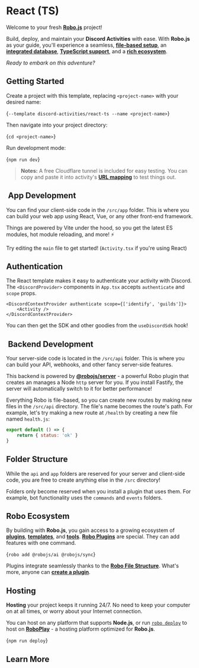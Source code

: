 
# React (TS)

Welcome to your fresh **[Robo.js](https://robojs.dev)** project!

Build, deploy, and maintain your **Discord Activities** with ease. With **Robo.js** as your guide, you'll experience a seamless, **[file-based setup](https://robojs.dev/discord-activities/file-structure)**, an **[integrated database](https://robojs.dev/robojs/flashcore)**, **[TypeScript support](https://robojs.dev/robojs/typescript)**, and a **[rich ecosystem](https://robojs.dev/plugins/overview)**.

_Ready to embark on this adventure?_

<CardContainer><Card href="https://robojs.dev/discord-activities" title="📚 Documentation" description="Getting started with Robo.js"/>
<Card href="https://robojs.dev/discord" title="✨ Discord" description="Robo - Imagine Magic"/>
<Card href="https://robojs.dev/plugins/create" title="🔗 Templates" description="Kickstart your project with a template."/>
<Card href="https://dev.to/waveplay" title="📖 Tutorials" description="Learn how to create epic experiences."/></CardContainer>

##  Getting Started

Create a project with this template, replacing `<project-name>` with your desired name:

<Terminal create>{`--template discord-activities/react-ts --name <project-name>`}</Terminal>

Then navigate into your project directory:

<Terminal>{`cd <project-name>`}</Terminal>

Run development mode:

<Terminal>{`npm run dev`}</Terminal>

> **Notes:** A free Cloudflare tunnel is included for easy testing. You can copy and paste it into activity's **[URL mapping](https://robojs.dev/discord-activities/proxy#url-mapping)** to test things out.

<CardContainer><Card href="https://robojs.dev/discord-activities/beginner-guide" title="🔰 Beginner Guide" description="New to Discord Activities with Robo? Start here!"/>
<Card href="https://robojs.dev/robojs/mode#default-modes" title="🎭 Run Modes" description="Define profiles for your Robo session."/></CardContainer>

## ️ App Development

You can find your client-side code in the `/src/app` folder. This is where you can build your web app using React, Vue, or any other front-end framework.

Things are powered by Vite under the hood, so you get the latest ES modules, hot module reloading, and more! ⚡

Try editing the `main` file to get started! (`Activity.tsx` if you're using React)

##  Authentication

The React template makes it easy to authenticate your activity with Discord. The `<DiscordProvider>` components in `App.tsx` accepts `authenticate` and `scope` props.

```tsx
<DiscordContextProvider authenticate scope={['identify', 'guilds']}>
	<Activity />
</DiscordContextProvider>
```

You can then get the SDK and other goodies from the `useDiscordSdk` hook!

<CardContainer><Card href="https://robojs.dev/discord-activities/authentication" title="🔒 Authentication" description="Customize your user experience."/></CardContainer>

## ️ Backend Development

Your server-side code is located in the `/src/api` folder. This is where you can build your API, webhooks, and other fancy server-side features.

This backend is powered by [**@robojs/server**](https://robojs.dev/plugins/server) - a powerful Robo plugin that creates an manages a Node `http` server for you. If you install Fastify, the server will automatically switch to it for better performance!

Everything Robo is file-based, so you can create new routes by making new files in the `/src/api` directory. The file's name becomes the route's path. For example, let's try making a new route at `/health` by creating a new file named `health.js`:

```js
export default () => {
	return { status: 'ok' }
}
```

<CardContainer><Card href="https://robojs.dev/plugins/server" title="🔌 @robojs/server" description="Create and manage web pages, APIs, and more."/></CardContainer>

##  Folder Structure

While the `api` and `app` folders are reserved for your server and client-side code, you are free to create anything else in the `/src` directory!

Folders only become reserved when you install a plugin that uses them. For example, bot functionality uses the `commands` and `events` folders.

## Robo Ecosystem

By building with **Robo.js**, you gain access to a growing ecosystem of **[plugins](https://robojs.dev/plugins/directory)**, **[templates](https://robojs.dev/templates/overview)**, and **[tools](https://robojs.dev/cli/overview)**. **[Robo Plugins](https://robojs.dev/plugins/overview)** are special. They can add features with one command.

<Terminal execute>{`robo add @robojs/ai @robojs/sync`}</Terminal>

Plugins integrate seamlessly thanks to the **[Robo File Structure](https://robojs.dev/discord-bots/file-structure)**. What's more, anyone can **[create a plugin](https://robojs.dev/plugins/create)**.

<CardContainer><Card href="https://robojs.dev/plugins/install" title="🔌 Robo Plugins" description="Add features to your Robo seamlessly."/>
<Card href="https://robojs.dev/plugins/create" title="🔌 Creating Plugins" description="Make your own plugins for Robo.js."/>
<Card href="https://robojs.dev/plugins/create" title="🗃️ Plugin Directory" description="Browse plugins for your Robo."/>
<Card href="https://robojs.dev/plugins/create" title="🔗 Templates" description="Kickstart your project with a template."/></CardContainer>

## Hosting

**Hosting** your project keeps it running 24/7. No need to keep your computer on at all times, or worry about your Internet connection.

You can host on any platform that supports **Node.js**, or run [`robo deploy`](https://robojs.dev/cli/robo#distributing) to host on **[RoboPlay](https://roboplay.dev)** - a hosting platform optimized for **Robo.js**.

<Terminal>{`npm run deploy`}</Terminal>

<CardContainer><Card href="https://robojs.dev/hosting/roboplay" title="🚀 RoboPlay" description="Deploy with as little as one command."/>
<Card href="https://robojs.dev/hosting/overview" title="🛠️ Self-Hosting" description="Learn how to host and maintain it yourself."/>
</CardContainer>

## Learn More

<CardContainer><Card href="/templates/overview" title="📦 Explore Templates" description="Discover more templates for a quick start."/><Card href="https://github.com/Wave-Play/robo.js/tree/main/templates/discord-activities/react-ts" title="🔗 GitHub Repository" description="Explore source code on GitHub."/></CardContainer>
